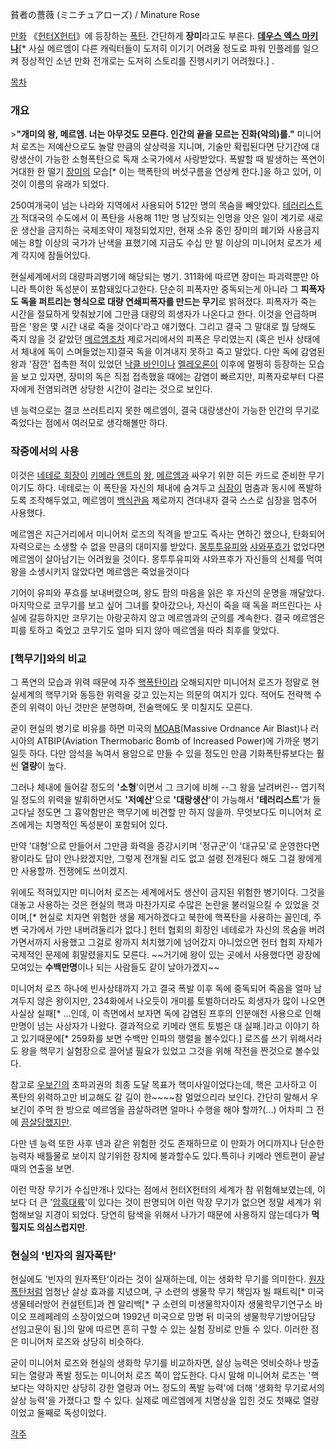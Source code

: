 貧者の薔薇 (ミニチュアローズ) / Minature Rose

[[만화]] 《[[헌터X헌터]]》에 등장하는 [[폭탄]]. 간단하게 '''장미'''라고도 부른다. '''[[데우스 엑스 마키나]]'''[* 사실 메르엠이 다른 캐릭터들이 도저히 이기기 어려울 정도로 파워 인플레를 일으켜 정상적인 소년 만화 전개로는 도저히 스토리를 진행시키기 어려웠다.] .

[[목차]]

=== 개요 ===
>'''"개미의 왕, 메르엠. 너는 아무것도 모른다. 인간의 끝을 모르는 진화(악의)를."'''
미니어처 로즈는 저예산으로도 놀랄 만큼의 살상력을 지니며, 기술만 확립된다면 단기간에 대량생산이 가능한 소형폭탄으로 독재 소국가에서 사랑받았다. 폭발할 때 발생하는 폭연이 거대한 한 떨기 [[장미]]의 모습[* 이는 핵폭탄의 버섯구름을 연상케 한다.]을 하고 있어, 이것이 이름의 유래가 되었다.

250여개국이 넘는 나라와 지역에서 사용되어 512만 명의 목숨을 빼앗았다. [[테러리스트]]가 적대국의 수도에서 이 폭탄을 사용해 11만 명 남짓되는 인명을 앗은 일이 계기로 새로운 생산을 금지하는 국제조약이 제정되었지만, 현재 소유 중인 장미의 폐기와 사용금지에는 8할 이상의 국가가 난색을 표했기에 지금도 수십 만 발 이상의 미니어처 로즈가 세계 각지에 잠들어있다.

현실세계에서의 대량파괴병기에 해당되는 병기. 311화에 따르면 장미는 파괴력뿐만 아니라 특이한 독성분이 포함돼있다고한다. 단순히 피폭자만 중독되는게 아니라 그 '''피폭자도 독을 퍼트리는 형식으로 대량 연쇄피폭자를 만드는 무기'''로 밝혀졌다. 피폭자가 죽는 시간을 절묘하게 맞춰놨기에 그만큼 대량의 희생자가 나온다고 한다. 이것을 언급하며 팜은 '왕은 몇 시간 내로 죽을 것이다'라고 얘기했다. 그리고 결국 그 말대로 뭘 당해도 죽지 않을 것 같았던 [[메르엠]]조차 제로거리에서의 피폭은 무리였는지 (혹은 빈사 상태에서 체내에 독이 스며들었는지)결국 독을 이겨내지 못하고 죽고 말았다.
다만 독에 감염된 왕과 '잠깐' 접촉한 적이 있었던 [[낙클 바인]]이나 [[멜레오론]]이 이후에 멀쩡히 등장하는 모습을 보고 있자면, 장미의 독은 직접 접촉했을 때에는 감염이 빠르지만, 피폭자로부터 다른자에게 전염되려면 상당한 시간이 걸리는 것으로 보인다.

넨 능력으로는 결코 쓰러트리지 못한 메르엠이, 결국 대량생산이 가능한 인간의 무기로 죽었다는 점에서 여러모로 생각해볼만 하다.
=== 작중에서의 사용 ===
이것은 [[네테로 회장]]이 [[키메라 앤트]]의 [[왕]], [[메르엠]]과 싸우기 위한 히든 카드로 준비한 무기이기도 하다. 네테로는 이 폭탄을 자신의 체내에 숨겨두고 [[심장]]이 멈춤과 동시에 폭발하도록 조작해두었고, 메르엠이 [[백식관음]] 제로까지 견뎌내자 결국 스스로 심장을 멈추어 사용했다.

메르엠은 지근거리에서 미니어처 로즈의 직격을 받고도 즉사는 면하긴 했으나, 탄화되어 자력으로는 소생할 수 없을 만큼의 대미지를 받았다. [[몽투투유피]]와 [[샤와푸흐]]가 없었다면 메르엠이 살아남기는 어려웠을 것이다. 몽투투유피와 샤와프후가 자신들의 신체를 먹여 왕을 소생시키지 않았다면 메르엠은 죽었을것이다

기어이 유피와 푸흐를 보내버렸으며, 왕도 팜의 마음을 읽은 후 자신의 운명을 깨달았다. 마지막으로 코무기를 보고 싶어 그녀를 찾아갔으나, 자신이 죽을 때 독을 퍼뜨린다는 사실에 갈등하지만 코무기는 아랑곳하지 않고 메르엠과의 군의를 계속한다. 결국 메르엠은 피를 토하고 죽었고 코무기도 얼마 되지 않아 메르엠을 따라 최후를 맞았다.

=== [핵무기]와의 비교 ===
그 폭연의 모습과 위력 때문에 자주 [[핵폭탄]]이라 오해되지만 미니어처 로즈가 정말로 현실세계의 핵무기와 동등한 위력을 갖고 있는지는 의문의 여지가 있다. 적어도 전략핵 수준의 위력이 아닌 것만은 분명하며, 전술핵에도 못 미칠지도 모른다. 

굳이 현실의 병기로 비유를 하면 미국의 [[MOAB]](Massive Ordnance Air Blast)나 러시아의 ATBIP(Aviation Thermobaric Bomb of Increased Power)에 가까운 병기일듯 하다. 다만 암석을 녹여서 용암으로 만들 수 있을 정도인 만큼 기화폭탄류보다는 훨씬 '''열량'''이 높다.

그러나 체내에 들어갈 정도의 ''''소형''''이면서 그 크기에 비해 --그 왕을 날려버린-- 엽기적일 정도의 위력을 발휘하면서도 ''''저예산''''으로 ''''대랑생산''''이 가능해서 ''''테러리스트''''가 들고다닐 정도면 그 흉악함만은 핵무기에 비견할 만 하지 않을까. 무엇보다도 미니어처 로즈에게는 치명적인 독성분이 포함되어 있다.

만약 '대형'으로 만들어서 그만큼 화력을 증강시키며 '정규군'이 '대규모'로 운영한다면 왕이라도 답이 안나왔겠지만, 그렇게 전개될 리도 없고 설령 전개된다 해도 그걸 왕에게만 사용할까. 전쟁에도 쓰이겠지.

위에도 적혀있지만 미니어처 로즈는 세계에서도 생산이 금지된 위험한 병기이다. 그것을 대놓고 사용하는 것은 현실의 핵과 마찬가지로 수많은 논란을 불러일으킬 수 있었을 것이며,[* 현실로 치자면 위험한 생물 제거하겠다고 북한에 핵폭탄을 사용하는 꼴인데, 주변 국가에서 가만 내버려둘리가 없다.] 헌터 협회의 회장인 네테로가 자신의 목숨을 버려가면서까지 사용했고 그걸로 왕까지 처치했기에 넘어갔지 아니었으면 헌터 협회 자체가 국제적인 문제에 휘말렸을지도 모른다. ~~거기에 왕이 있는 곳에서 사용했다면 광장에 모여있는 '''수백만명'''이나 되는 사람들도 같이 날아가겠지~~

미니어처 로즈 하나에 빈사상태까지 가고 결국 폭발 이후 독에 중독되어 죽음을 얼마 남겨두지 않은 왕이지만, 234화에서 나오듯이 개미를 토벌하더라도 희생자가 많이 나오면 사실상 실패[* ...인데, 이 측면에서 보자면 독에 감염된 프후의 인분애천 사용으로 인해 만명이 넘는 사상자가 나왔다. 결과적으로 키메라 앤트 토벌은 대 실패.]라고 이야기 하고 있기때문에[* 259화를 보면 수백만 인파의 행렬을 볼수있다.] 로즈를 쓰기 위해서라도 왕을 핵무기 실험장으로 끌어낼 필요가 있었고 그것을 위해 작전을 짠것으로 볼수있다.

참고로 [[우보긴]]의 초파괴권의 최종 도달 목표가 핵미사일이었다는데, 핵은 고사하고 이 폭탄의 위력하고만 비교해도 갈 길이 한~~~~참 멀었으리라 보인다. 간단히 말해서 우보긴이 주먹 한 방으로 메르엠을 끔살하려면 얼마나 수행을 해야 할까?(...) 어차피 그 전에 [[끔살]]당했지만.

다만 넨 능력 또한 사후 넨과 같은 위험한 것도 존재하므로 이 만화가 어디까지나 단순한 능력자 배틀물로 보이지 않기위한 장치에 불과할수도 있다.특히나 키메라 엔트편이 끝날때의 연출을 보면.

이런 막장 무기가 수십만개나 있다는 점에서 헌터X헌터의 세계가 참 위험해보였는데, 이보다 더 큰 '[[암흑대륙]]'이 있다는 것이 판명되어 이런 막장 무기가 없으면 정말 세계가 위험해보일 지경이 되었다. 당연히 탐색을 위해서 나가기 때문에 사용하지 않는데다가 '''먹힐지도 의심스럽지만'''.

=== 현실의 '빈자의 원자폭탄' ===
현실에도 '빈자의 원자폭탄'이라는 것이 실재하는데, 이는 생화학 무기를 의미한다. [[원자폭탄]]처럼 엄청난 살상 효과를 지녔으며, 구 소련의 생물학 무기 책임자 빌 패트릭[* 미국 생물테러방어 컨설턴트]과 켄 알리백[* 구 소련의 미생물학자이자 생물학무기연구소 바이오 프레페레의 소장이었으며 1992년 미국으로 망명 뒤 미국의 생물학무기방어담당 선임고문이 됨.]의 말에 따르면 흔히 구할 수 있는 실험 장비로 만들 수 있다. 이러한 점은 미니어처 로즈와 상당히 비슷하다.

굳이 미니어처 로즈와 현실의 생화학 무기를 비교하자면, 살상 능력은 엇비슷하나 방출되는 열량과 폭발 정도는 미니어처 로즈 쪽이 압도한다. 다시 말해 미니어처 로즈는 '핵보다는 약하지만 상당히 강한 열량과 어느 정도의 폭발 능력'에 더해 '생화학 무기로서의 살상 능력'을 가졌다고 할 수 있다. 실제로 메르엠에게 치명상을 입힌 것도 첫째로 열량이었고 둘째로 독성이었다.


[[각주]]
